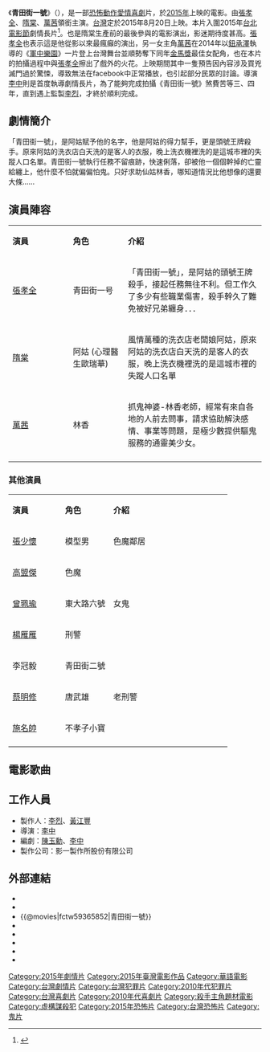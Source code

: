 {{refimprove|time=2015-08-06T11:58:28+00:00}}
{{Infobox Film
| name           = 青田街一號
| original_name  =The Laundryman
| image          = 青田街一號.jpg
| image_size         =
| caption            = 
| based_on       = 
| 監製           =[[李烈|李烈]]、[[黃江豐|黃江豐]]
| 導演           =[[李中_(作家)|李中]] 
| 編劇           =[[陳玉勳|陳玉勳]]、[[李中_(作家)|李中]]
| 動作      = 梁吉泳
| 攝影      = 姚宏易
| 美術      = 王誌成
| 主演           =[[張孝全|張孝全]]<br />[[隋棠|隋棠]]<br />[[萬茜|萬茜]]
| 製片商         = 影一製作所股份有限公司
| 發行商         =  美商[[華納兄弟|華納兄弟]](遠東)股份有限公司台灣分公司(台灣)
| 產地           = {{台灣電影產地}}
| 上映日期       = {{film date|2015|8|20}}{{Flagicon|TWN}}{{r|atmovies-fctw59365852}}{{r|mag-worldscreen-2015-14391}}
| 語言           = [[華語|華語]]
| tw_name        = 
}}

《'''青田街一號'''》（{{lang-en|'''''The Laundryman'''''}}），是一部[[恐怖片|恐怖]][[動作片|動作]][[愛情喜劇|愛情喜劇]]片，於[[2015年電影列表|2015年]]上映的電影。由[[張孝全|張孝全]]、[[隋棠|隋棠]]、[[萬茜|萬茜]]領銜主演。[[台灣|台灣]]定於2015年8月20日上映{{r|atmovies-fctw59365852}}。本片入圍2015年[[台北電影節|台北電影節]]劇情長片<ref name="ltn-2015-1309752">{{cite news|author=|title=台北電影節入圍公布 張孝全自己打自己|url=http://ent.ltn.com.tw/news/breakingnews/1309752|accessdate=2015-05-07|newspaper=自由時報|date=2015-05-07}}</ref>。也是隋棠生產前的最後參與的電影演出，影迷期待度甚高。[[張孝全|張孝全]]也表示這是他從影以來最瘋癲的演出，另一女主角[[萬茜|萬茜]]在2014年以[[鈕承澤|鈕承澤]]執導的《[[軍中樂園_(電影)|軍中樂園]]》一片登上台灣舞台並順勢奪下同年[[金馬獎|金馬獎]]最佳女配角，也在本片的拍攝過程中與[[張孝全|張孝全]]擦出了戲外的火花。上映期間其中一隻預告因內容涉及買兇滅門過於驚悚，導致無法在facebook中正常播放，也引起部分民眾的討論。導演[[李中_(作家)|李中]]則是首度執導劇情長片，為了能夠完成拍攝《青田街一號》煞費苦等三、四年，直到遇上監製[[李烈|李烈]]，才終於順利完成。

== 劇情簡介 ==
「青田街一號」，是阿姑賦予他的名字，他是阿姑的得力幫手，更是頭號王牌殺手。原來阿姑的洗衣店白天洗的是客人的衣服，晚上洗衣機裡洗的是這城市裡的失蹤人口名單。青田街一號執行任務不留痕跡，快速俐落，卻被他一個個幹掉的亡靈給纏上，他什麼不怕就偏偏怕鬼。只好求助仙姑林香，哪知道情況比他想像的還要大條……{{r|appledaily-2015-36574147}}

== 演員陣容 ==
{|class="wikitable" width="60%"
|- style="background:#AFC7BA; color:snow" align=center
|style="width:22%"|'''演員'''||style="width:20%"|'''角色'''||style="width:50%"|'''介紹'''
|-
! [[張孝全|張孝全]]
! 青田街一号
|「青田街一號」，是阿姑的頭號王牌殺手，接起任務無往不利。但工作久了多少有些職業傷害，殺手幹久了難免被好兄弟纏身．．．
|-
! [[隋棠|隋棠]]
! 阿姑 
(心理醫生歐瑞華)
|風情萬種的洗衣店老闆娘阿姑，原來阿姑的洗衣店白天洗的是客人的衣服，晚上洗衣機裡洗的是這城市裡的失蹤人口名單
|-
! [[萬茜|萬茜]]
! 林香
|抓鬼神婆-林香老師，經常有來自各地的人前去問事，請求協助解決感情、事業等問題，是極少數提供驅鬼服務的通靈美少女。 
|-
|}
=== 其他演員 ===
{|class="wikitable" width="60%"
|- style="background:#AFC7BA; color:snow" align=center
|style="width:24%"|'''演員'''||style="width:22%"|'''角色'''||style="width:54%"|'''介紹'''
|-
! [[張少懷|張少懷]]
! 模型男
|色魔鄰居
|-
! [[高盟傑|高盟傑]]
! 色魔
|
|-
! [[曾珮瑜|曾珮瑜]]
! 東大路六號
|女鬼
|-
![[楊雁雁|楊雁雁]]
!刑警
|
|-
!李冠毅
!青田街二號
|
|-
![[蔡明修|蔡明修]]
!唐武雄
|老刑警
|-
![[施名帥|施名帥]]
!不孝子小寶
|
|-
|}

== 電影歌曲 ==
{{Tracklist
| total_length =

| music_credits = yes
| lyrics_credits = yes
| extra_column = 演唱

| title1 = 《糾纏》
| note1 = 主題曲
| music1 = -　
| lyrics1 = -　
| extra1   =  [[乱彈阿翔|乱彈阿翔]]

| title2 = 《Paradise》
| note2 = 片尾曲
| music2 =  [[柯大堡|柯大堡]]
| lyrics2 = [[柯大堡|柯大堡]]
| extra2   = [[柯大堡|柯大堡]]
}}

== 工作人員 ==
*製作人：[[李烈|李烈]]、[[黃江豐|黃江豐]]
*導演：[[李中_(作家)|李中]]
*編劇：[[陳玉勳|陳玉勳]]、[[李中_(作家)|李中]]
*製作公司：影一製作所股份有限公司{{r|atmovies-fctw59365852}}{{r|mag-worldscreen-2015-14391}ㄚ
*髮型師：郭維荻/LAURANCE 黃玲惠/Eddie

== 拍攝場景 ==

== 票房 ==
最終票房1,200萬<REF>[http://www.chinatimes.com/newspapers/20150906000477-260112 《少女時代》2.7億登基票房王] 2015.9.5 中時</REF>。

== 入圍/參展 ==
{| class="wikitable"
|-
! 年份
! 頒獎典禮
! 獎項
! 入圍者
! 結果
|-
|rowspan=6|2015
|[[台北電影節|台北電影節]]
|
|
|入圍{{r|ltn-2015-1309752}}
|-
|瑞士[[洛迦諾影展|洛迦諾影展]] 大廣場單元 Locarno Film Festival Piazza Grande Screening
|
|
|參展
|-
| rowspan="4"|[[第52屆金馬獎|第52屆金馬獎]]
|最佳男配角
|[[張少懷|張少懷]]
|{{nom}}
|-
|最佳新導演
|[[李中|李中]]
|{{nom}}
|-
|最佳電影原創歌曲獎
|[[乱彈阿翔|乱彈阿翔]]（陳泰翔）《糾纏》
|{{nom}}
|-
|最佳音效
|[[郭禮杞|郭禮杞]]
|{{nom}}
|-
|}

== 參考資料 ==
{{reflist|1|refs=
<ref name="atmovies-fctw59365852">{{@movies|id=fctw59365852|title=青田街一號THE LAUNDRYMAN}}</ref>
<ref name="mag-worldscreen-2015-14391">{{cite web| url = http://www.worldscreen.com.tw/movie.php?movie_id=14391 |title= The Laundryman 青田街一號 | work= 《世界電影》雜誌 | publisher= 視影實業 |accessdate= 2015-08-15}}</ref>
<ref name="appledaily-2015-36574147">{{cite news| url= http://www.appledaily.com.tw/appledaily/article/supplement/20150529/36574147/ |title= 《青田街一號》台版全新品種白爛殺手出招 | publisher= [[台灣蘋果日報|台灣蘋果日報]]|date= 2015-05-29|accessdate=2015-08-15}}</ref>
}}

== 外部連結 ==
* {{facebook|TheLaundrymanMovie}}
* {{Yahoomovie id|5802|青田街一號}}
* {{@movies|fctw59365852|青田街一號}}
* {{Mtime|226499|青田街一號}}
* {{douban}}
* {{hkmdb title|17334}}
* {{imdb title|4801514|青田街一號}}
* {{cite video
 | people     = 
 | date= 2014-07-04
 | title      = 《青田街一號》正式預告
 | url        = https://www.youtube.com/watch?v=bQK5edoNnp0#t=96
 | medium     = 
 | publisher  = {{youtube|u=1productiontw|1productiontw}}
 | location   = 
 | accessdate = 
 | accessmonth= 
 | accessyear = 
 | time       = 
 | quote      = 
 | language=zh-tw
}}

{{電影台灣首播
|電視台={{flagicon|Taiwan}} 台灣 [[緯來電影台|緯來電影台]]
|播放檔次=週四晚間九點全台首播
|節目名稱=青田街一號
|日期=2016.02.11
}}

[[Category:2015年劇情片|Category:2015年劇情片]]
[[Category:2015年臺灣電影作品|Category:2015年臺灣電影作品]]
[[Category:華語電影|Category:華語電影]]
[[Category:台灣劇情片|Category:台灣劇情片]]
[[Category:台灣犯罪片|Category:台灣犯罪片]]
[[Category:2010年代犯罪片|Category:2010年代犯罪片]]
[[Category:台灣喜劇片|Category:台灣喜劇片]]
[[Category:2010年代喜劇片|Category:2010年代喜劇片]]
[[Category:殺手主角題材電影|Category:殺手主角題材電影]]
[[Category:虛構謀殺犯|Category:虛構謀殺犯]]
[[Category:2015年恐怖片|Category:2015年恐怖片]]
[[Category:台灣恐怖片|Category:台灣恐怖片]]
[[Category:鬼片|Category:鬼片]]